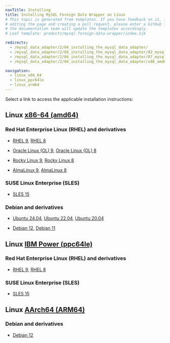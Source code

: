 ```yaml
---
navTitle: Installing
title: Installing MySQL Foreign Data Wrapper on Linux
# This topic is generated from templates. If you have feedback on it, instead of
# editing the page and creating a pull request, please enter a GitHub issue and
# the documentation team will update the templates accordingly.
# Leaf template: products/mysql-foreign-data-wrapper/index.njk

redirects:
  - /mysql_data_adapter/2/04_installing_the_mysql_data_adapter/
  - /mysql_data_adapter/2/04_installing_the_mysql_data_adapter/02_mysql_other_linux8_x86/
  - /mysql_data_adapter/2/04_installing_the_mysql_data_adapter/07_mysql_sles12_x86/
  - /mysql_data_adapter/2/04_installing_the_mysql_data_adapter/x86_amd64/09b_mysql_deb10_x86/

navigation:
  - linux_x86_64
  - linux_ppc64le
  - linux_arm64
---
```


Select a link to access the applicable installation instructions:

## Linux [x86-64 (amd64)](linux_x86_64)

### Red Hat Enterprise Linux (RHEL) and derivatives

- [RHEL 9](linux_x86_64/mysql_rhel_9), [RHEL 8](linux_x86_64/mysql_rhel_8)

- [Oracle Linux (OL) 9](linux_x86_64/mysql_rhel_9), [Oracle Linux (OL) 8](linux_x86_64/mysql_rhel_8)

- [Rocky Linux 9](linux_x86_64/mysql_other_linux_9), [Rocky Linux 8](linux_x86_64/mysql_other_linux_8)

- [AlmaLinux 9](linux_x86_64/mysql_other_linux_9), [AlmaLinux 8](linux_x86_64/mysql_other_linux_8)

### SUSE Linux Enterprise (SLES)

- [SLES 15](linux_x86_64/mysql_sles_15)

### Debian and derivatives

- [Ubuntu 24.04](linux_x86_64/mysql_ubuntu_24), [Ubuntu 22.04](linux_x86_64/mysql_ubuntu_22), [Ubuntu 20.04](linux_x86_64/mysql_ubuntu_20)

- [Debian 12](linux_x86_64/mysql_debian_12), [Debian 11](linux_x86_64/mysql_debian_11)

## Linux [IBM Power (ppc64le)](linux_ppc64le)

### Red Hat Enterprise Linux (RHEL) and derivatives

- [RHEL 9](linux_ppc64le/mysql_rhel_9), [RHEL 8](linux_ppc64le/mysql_rhel_8)

### SUSE Linux Enterprise (SLES)

- [SLES 15](linux_ppc64le/mysql_sles_15)

## Linux [AArch64 (ARM64)](linux_arm64)

### Debian and derivatives

- [Debian 12](linux_arm64/mysql_debian_12)
